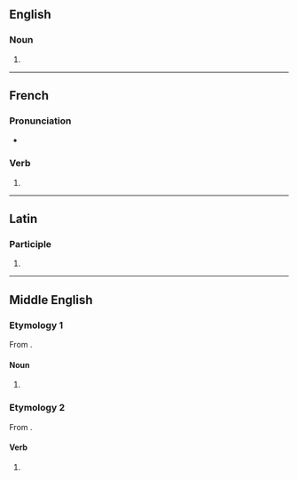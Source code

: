 {{also|compassé}}

==English==

===Noun===
{{en-noun}}

# {{obsolete spelling of|en|compass}}

----

==French==

===Pronunciation===
* {{homophones|fr|compassent|compasses}}

===Verb===
{{head|fr|verb form}}

# {{inflection of|fr|compasser||1//3|s|pres|ind//sub|;|2|s|impr}}

----

==Latin==

===Participle===
{{la-part-form|compasse}}

# {{inflection of|la|compassus||voc|m|s}}

----

==Middle English==

===Etymology 1===
From {{bor|enm|fro|compas}}.

====Noun====
{{head|enm|noun}}

# {{alt form|enm|compas}}

===Etymology 2===
From {{bor|enm|fro|compasser}}.

====Verb====
{{head|enm|verb}}

# {{alt form|enm|compassen}}